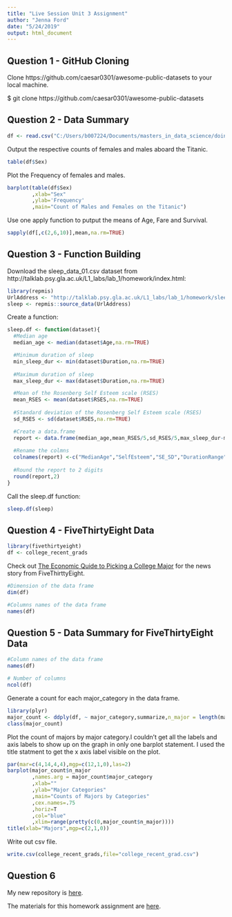```yaml
---
title: "Live Session Unit 3 Assignment"
author: "Jenna Ford"
date: "5/24/2019"
output: html_document
---
```


## Question 1 - GitHub Cloning
Clone https://github.com/caesar0301/awesome-public-datasets to your local machine.

$ git clone https://github.com/caesar0301/awesome-public-datasets

## Question 2 - Data Summary

```r
df <- read.csv("C:/Users/b007224/Documents/masters_in_data_science/doing_data_science/awesome-public-datasets/Datasets/titanic.csv/titanic.csv",header=TRUE)
```

Output the respective counts of females and males aboard the Titanic.

```r
table(df$Sex)
```

Plot the Frequency of females and males.

```r
barplot(table(df$Sex)
        ,xlab="Sex"
        ,ylab='Frequency'
        ,main="Count of Males and Females on the Titanic")
```

Use one apply function to putput the means of Age, Fare and Survival.

```r
sapply(df[,c(2,6,10)],mean,na.rm=TRUE)
```

## Question 3 - Function Building

Download the sleep_data_01.csv dataset from http://talklab.psy.gla.ac.uk/L1_labs/lab_1/homework/index.html:

```r
library(repmis)
UrlAddress <- "http://talklab.psy.gla.ac.uk/L1_labs/lab_1/homework/sleep_data_01.csv"
sleep <- repmis::source_data(UrlAddress)
```
Create a function:

```r
sleep.df <- function(dataset){
  #Median age
  median_age <- median(dataset$Age,na.rm=TRUE)

  #Minimum duration of sleep
  min_sleep_dur <- min(dataset$Duration,na.rm=TRUE)
 
  #Maximum duration of sleep
  max_sleep_dur <- max(dataset$Duration,na.rm=TRUE)

  #Mean of the Rosenberg Self Esteem scale (RSES)
  mean_RSES <- mean(dataset$RSES,na.rm=TRUE)
 
  #Standard deviation of the Rosenberg Self Esteem scale (RSES)
  sd_RSES <- sd(dataset$RSES,na.rm=TRUE)

  #Create a data.frame
  report <- data.frame(median_age,mean_RSES/5,sd_RSES/5,max_sleep_dur-min_sleep_dur)
 
  #Rename the colmns
  colnames(report) <-c("MedianAge","SelfEsteem","SE_SD","DurationRange")
  
  #Round the report to 2 digits
  round(report,2)
}
```

Call the sleep.df function:

```r
sleep.df(sleep)
```

## Question 4 - FiveThirtyEight Data

```r
library(fivethirtyeight)
df <- college_recent_grads
```

Check out [The Economic Quide to Picking a College Major](http://fivethirtyeight.com/features/the-economic-guide-to-picking-a-college-major/)
for the news story from FiveThirttyEight.

```r
#Dimension of the data frame
dim(df)

#Columns names of the data frame
names(df)
```

## Question 5 - Data Summary for FiveThirtyEight Data

```r
#Column names of the data frame
names(df)

# Number of columns
ncol(df)
```

Generate a count for each major_category in the data frame.

```r
library(plyr)
major_count <- ddply(df, ~ major_category,summarize,n_major = length(major))
class(major_count)
```

Plot the count of majors by major category.I couldn't get all the labels and axis labels to show up on the graph in only one barplot statement. I used the title statment to get the x axis label visible on the plot.

```r
par(mar=c(4,14,4,4),mgp=c(12,1,0),las=2)
barplot(major_count$n_major
        ,names.arg = major_count$major_category
        ,xlab=""
        ,ylab="Major Categories"
        ,main="Counts of Majors by Categories"
        ,cex.names=.75
        ,horiz=T
        ,col="blue"
        ,xlim=range(pretty(c(0,major_count$n_major))))
title(xlab="Majors",mgp=c(2,1,0))
```

Write out csv file.
```r
write.csv(college_recent_grads,file="college_recent_grad.csv")
```

## Question 6

My new repository is [here](https://github.com/JennaFord/SMU-MSDS).

The materials for this homework assignment are [here](https://github.com/JennaFord/SMU-MSDS/tree/master/DDS/Homework/Week3).